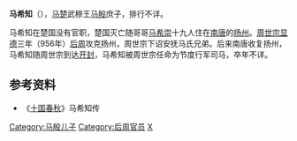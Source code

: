 '''马希知'''（{{bd|930年|之前|？||马}}），[[马楚|马楚]]武穆王[[马殷|马殷]]庶子，排行不详。

马希知在楚国没有官职，楚国灭亡随哥哥[[马希崇|马希崇]]十九人住在[[南唐|南唐]]的[[扬州|扬州]]。[[周世宗|周世宗]][[显德|显德]]三年（956年）[[后周|后周]]攻克扬州，周世宗下诏安抚马氏兄弟。后来南唐收复扬州，马希知随周世宗到达[[开封|开封]]，马希知被周世宗任命为节度行军司马，卒年不详。

==参考资料==
*《[[十国春秋|十国春秋]]》马希知传

[[Category:马殷儿子|Category:马殷儿子]]
[[Category:后周官员|Category:后周官员]]
[[Category:马姓|X]]